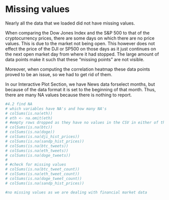 # Missing values

Nearly all the data that we loaded did not have missing values.

When comparing the Dow Jones Index and the S&P 500 to that of the cryptocurrency prices, there are some days on which there are no price values. This is due to the market not being open. This however does not effect the price of the DJI or SP500 on those days as it just continues on the next open market day from where it had stopped. The large amount of data points make it such that these "missing points" are not visible.

Moreover, when computing the correlation heatmap these data points proved to be an issue, so we had to get rid of them.

In our Interactive Plot Section, we have News data forselect months, but because of the data format it is set to the beginning of that month. Thus, there are many NA values because there is nothing to report.

```r

#4.2 find NA
# which variables have NA's and how many NA's
# colSums(is.na(eth))
# eth <- na.omit(eth)
# #empty rows dropped as they have no values in the CSV in either of the columns
# colSums(is.na(btc))
# colSums(is.na(doge))
# colSums(is.na(dji_hist_prices))
# colSums(is.na(sandp_hist_prices))
# colSums(is.na(btc_tweets))
# colSums(is.na(eth_tweets))
# colSums(is.na(doge_tweets))
# 
# #check for missing values
# colSums(is.na(btc_tweet_count))
# colSums(is.na(eth_tweet_count))
# colSums(is.na(doge_tweet_count))
# colSums(is.na(sandp_hist_prices))

#no missing values as we are dealing with financial market data
```